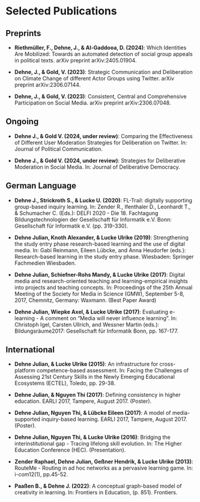 
# Selected Publications

## Preprints

- **Riethmüller, F., Dehne, J., & Al-Gaddooa, D. (2024)**: Which Identities Are Mobilized: Towards an automated detection of social group appeals in political texts. arXiv preprint arXiv:2405.01904.

- **Dehne, J., & Gold, V. (2023)**: Strategic Communication and Deliberation on Climate Change of different Actor Groups using Twitter. arXiv preprint arXiv:2306.07144.

- **Dehne, J., & Gold, V. (2023)**: Consistent, Central and Comprehensive Participation on Social Media. arXiv preprint arXiv:2306.07048.


## Ongoing
- **Dehne J., & Gold V. (2024, under review)**: Comparing the Effectiveness of Different User Moderation Strategies for Deliberation on Twitter. In: Journal of Political Communication.

- **Dehne J., & Gold V. (2024, under review)**: Strategies for Deliberative Moderation in Social Media. In: Journal of Deliberative Democracy.


## German Language
- **Dehne J., Strickroth S., & Lucke U. (2020)**: FL-Trail: digitally supporting group-based inquiry learning. In: Zender R., Ifenthaler D., Leonhardt T., & Schumacher C. (Eds.): DELFI 2020 - Die 18. Fachtagung Bildungstechnologien der Gesellschaft für Informatik e.V. Bonn: Gesellschaft für Informatik e.V. (pp. 319-330).

- **Dehne Julian, Knoth Alexander, & Lucke Ulrike (2019)**: Strengthening the study entry phase research-based learning and the use of digital media. In: Gabi Reinmann, Eileen Lübcke, and Anna Heudorfer (eds.): Research-based learning in the study entry phase. Wiesbaden: Springer Fachmedien Wiesbaden.

- **Dehne Julian, Schiefner-Rohs Mandy, & Lucke Ulrike (2017)**: Digital media and research-oriented teaching and learning-empirical insights into projects and teaching concepts. In: Proceedings of the 25th Annual Meeting of the Society for Media in Science (GMW), September 5-8, 2017, Chemnitz, Germany: Waxmann. (Best Paper Award)

- **Dehne Julian, Wiepke Axel, & Lucke Ulrike (2017)**: Evaluating e-learning - A comment on "Media will never influence learning". In: Christoph Igel, Carsten Ullrich, and Wessner Martin (eds.): Bildungsräume2017: Gesellschaft für Informatik Bonn, pp. 167-177.

## International
- **Dehne Julian, & Lucke Ulrike (2015)**: An infrastructure for cross-platform competence-based assessment. In: Facing the Challenges of Assessing 21st Century Skills in the Newly Emerging Educational Ecosystems (ECTEL), Toledo, pp. 29-38.

- **Dehne Julian, & Nguyen Thi (2017)**: Defining consistency in higher education. EARLI 2017, Tampere, August 2017. (Poster).

- **Dehne Julian, Nguyen Thi, & Lübcke Eileen (2017)**: A model of media-supported inquiry-based learning. EARLI 2017, Tampere, August 2017. (Poster).

- **Dehne Julian, Nguyen Thi, & Lucke Ulrike (2016)**: Bridging the interinstitutional gap - Tracing lifelong skill evolution. In: The Higher Education Conference (HEC). (Presentation).

- **Zender Raphael, Dehne Julian, Geßner Hendrik, & Lucke Ulrike (2013)**: RouteMe - Routing in ad hoc networks as a pervasive learning game. In: i-com12(1), pp.45-52.

- **Paaßen B., & Dehne J. (2022)**: A conceptual graph-based model of creativity in learning. In: Frontiers in Education, (p. 851). Frontiers.

